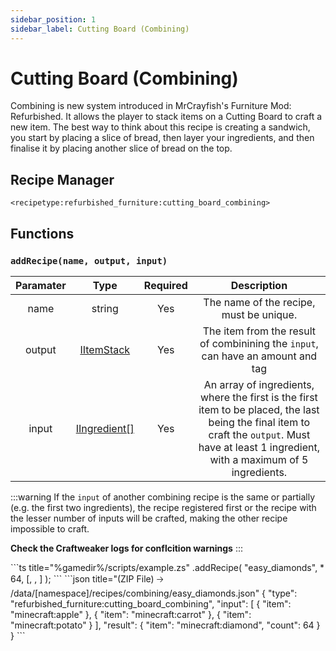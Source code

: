 ```yaml
---
sidebar_position: 1
sidebar_label: Cutting Board (Combining)
---
```



# Cutting Board (Combining)

Combining is new system introduced in MrCrayfish's Furniture Mod: Refurbished. It allows the player to stack items on a Cutting Board to craft a new item. The best way to think about this recipe is creating a sandwich, you start by placing a slice of bread, then layer your ingredients, and then finalise it by placing another slice of bread on the top.

## Recipe Manager
`<recipetype:refurbished_furniture:cutting_board_combining>`

## Functions

### `addRecipe(name, output, input)`

| Paramater |                                           Type                                            | Required |                                                          Description                                                          |
| :-------: | :---------------------------------------------------------------------------------------: | :------: | :---------------------------------------------------------------------------------------------------------------------------: |
|   name    |                                          string                                           |   Yes    |                                            The name of the recipe, must be unique.                                            |
|  output   |      [IItemStack](https://docs.blamejared.com/1.20.4/en/vanilla/api/item/IItemStack)      |   Yes    |                        The item from the result of combinining the `input`, can have an amount and tag                        |
|   input   | [IIngredient[]](https://docs.blamejared.com/1.20.4/en/vanilla/api/ingredient/IIngredient) |   Yes    | An array of ingredients, where the first is the first item to be placed, the last being the final item to craft the `output`. Must have at least 1 ingredient, with a maximum of 5 ingredients. |

:::warning
If the `input` of another combining recipe is the same or partially (e.g. the first two ingredients), the recipe registered first or the recipe with the lesser number of inputs will be crafted, making the other recipe impossible to craft. 

**Check the Craftweaker logs for conflcition warnings**
:::

<Tabs>
  <TabItem value="zenscript" label="ZenScript" default>
    ```ts title="%gamedir%/scripts/example.zs"
    <recipetype:refurbished_furniture:cutting_board_combining>.addRecipe(
        "easy_diamonds",
        <item:minecraft:diamond> * 64, 
        [<item:minecraft:apple>, <item:minecraft:carrot>, <item:minecraft:potato>]
    );
    ```
  </TabItem>
  <TabItem value="json" label="Datapack Equivelant">
    ```json title="(ZIP File) 🡢 /data/[namespace]/recipes/combining/easy_diamonds.json"
    {
        "type": "refurbished_furniture:cutting_board_combining",
        "input": [
            {
                "item": "minecraft:apple"
            },
            {
                "item": "minecraft:carrot"
            },
            {
                "item": "minecraft:potato"
            }
        ],
        "result": {
            "item": "minecraft:diamond",
            "count": 64
        }
    }    
    ```
  </TabItem>
</Tabs>

